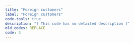 ```yaml
---
title: "Foreign customers"
label: "Foreign customers"
code-tools: true
description: "[ This code has no detailed description ]"
old_codes: REPLACE
code: 3
---
```

